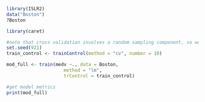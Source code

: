 ```r
library(ISLR2)
data("Boston")
?Boston
```

```r
library(caret)
```

```r
#note that cross validation involves a random sampling component, so we should use a seed for reproducibility
set.seed(921) 
train_control <- trainControl(method = "cv", number = 10)

mod_full <- train(medv ~., data = Boston,
                     method = "lm",
                     trControl = train_control)

#get model metrics
print(mod_full)
```

```r

```
